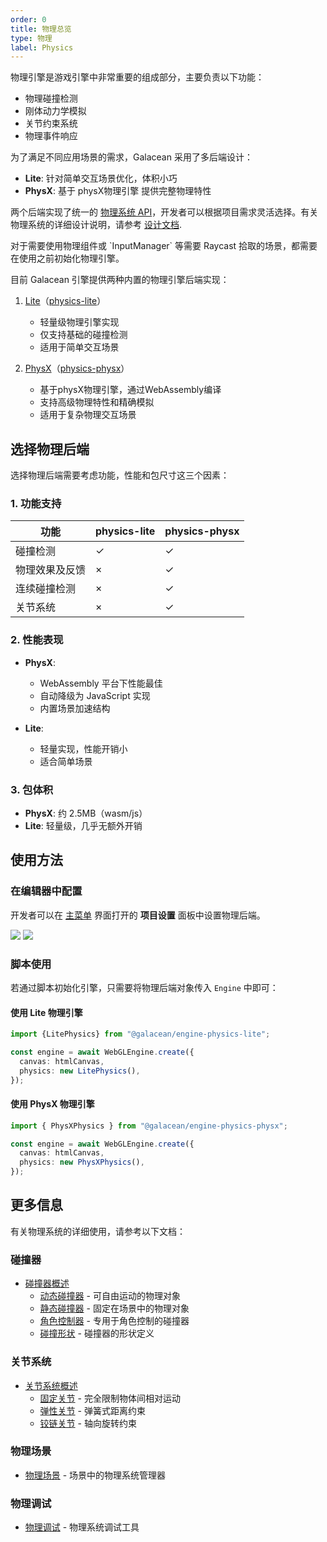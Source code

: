 ```yaml
---
order: 0
title: 物理总览 
type: 物理
label: Physics
---
```


物理引擎是游戏引擎中非常重要的组成部分，主要负责以下功能：
- 物理碰撞检测
- 刚体动力学模拟
- 关节约束系统
- 物理事件响应

为了满足不同应用场景的需求，Galacean 采用了多后端设计：

- **Lite**: 针对简单交互场景优化，体积小巧
- **PhysX**: 基于 physX物理引擎 提供完整物理特性

两个后端实现了统一的 [物理系统 API](https://github.com/galacean/engine/tree/main/packages/design/src/physics)，开发者可以根据项目需求灵活选择。有关物理系统的详细设计说明，请参考 [设计文档](https://github.com/galacean/engine/wiki/Physical-system-design).

<Callout type="info">
对于需要使用物理组件或 `InputManager` 等需要 Raycast 拾取的场景，都需要在使用之前初始化物理引擎。
</Callout>

目前 Galacean 引擎提供两种内置的物理引擎后端实现：

1. [Lite](/apis/physics-lite)（[physics-lite](https://github.com/galacean/engine/tree/main/packages/physics-lite)）
   - 轻量级物理引擎实现
   - 仅支持基础的碰撞检测
   - 适用于简单交互场景

2. [PhysX](/apis/physics-physx)（[physics-physx](https://github.com/galacean/engine/tree/main/packages/physics-physx)）
   - 基于physX物理引擎，通过WebAssembly编译
   - 支持高级物理特性和精确模拟
   - 适用于复杂物理交互场景

## 选择物理后端

选择物理后端需要考虑功能，性能和包尺寸这三个因素：

### 1. 功能支持

| 功能 | physics-lite | physics-physx |
|------|-------------|--------------|
| 碰撞检测 | ✓ | ✓ |
| 物理效果及反馈 | × | ✓ |
| 连续碰撞检测 | × | ✓ |
| 关节系统 | × | ✓ |

### 2. 性能表现
- **PhysX**: 
  - WebAssembly 平台下性能最佳
  - 自动降级为 JavaScript 实现
  - 内置场景加速结构
  
- **Lite**: 
  - 轻量实现，性能开销小
  - 适合简单场景

### 3. 包体积
- **PhysX**: 约 2.5MB（wasm/js）
- **Lite**: 轻量级，几乎无额外开销

## 使用方法

### 在编辑器中配置

开发者可以在 [主菜单](/docs/interface/sidebar) 界面打开的 **项目设置** 面板中设置物理后端。

<Image src="https://mdn.alipayobjects.com/huamei_3zduhr/afts/img/A*LO_FRIsaIzIAAAAAAAAAAAAADsJ_AQ/original" />
<Image src="https://mdn.alipayobjects.com/huamei_3zduhr/afts/img/A*ZvWdQqEfIKoAAAAAAAAAAAAADsJ_AQ/original" />

### 脚本使用

若通过脚本初始化引擎，只需要将物理后端对象传入 `Engine` 中即可：

#### 使用 Lite 物理引擎

```typescript
import {LitePhysics} from "@galacean/engine-physics-lite";

const engine = await WebGLEngine.create({
  canvas: htmlCanvas,
  physics: new LitePhysics(),
});
```

#### 使用 PhysX 物理引擎

```typescript
import { PhysXPhysics } from "@galacean/engine-physics-physx";

const engine = await WebGLEngine.create({
  canvas: htmlCanvas,
  physics: new PhysXPhysics(),
});
```

## 更多信息

有关物理系统的详细使用，请参考以下文档：

### 碰撞器
- [碰撞器概述](/docs/physics/collider/overview)
  - [动态碰撞器](/docs/physics/collider/dynamicCollider) - 可自由运动的物理对象
  - [静态碰撞器](/docs/physics/collider/staticCollider) - 固定在场景中的物理对象
  - [角色控制器](/docs/physics/collider/characterController) - 专用于角色控制的碰撞器
  - [碰撞形状](/docs/physics/collider/colliderShape) - 碰撞器的形状定义

### 关节系统
- [关节系统概述](/docs/physics/joint/overview)
  - [固定关节](/docs/physics/joint/fixedJoint) - 完全限制物体间相对运动
  - [弹性关节](/docs/physics/joint/springJoint) - 弹簧式距离约束
  - [铰链关节](/docs/physics/joint/hingeJoint) - 轴向旋转约束

### 物理场景
- [物理场景](/docs/physics/manager) - 场景中的物理系统管理器

### 物理调试
- [物理调试](/docs/physics/debug) - 物理系统调试工具
```
